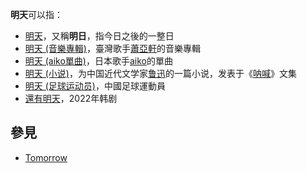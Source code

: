 '''明天'''可以指：
* [[明天|明天]]，又稱'''明日'''，指今日之後的一整日
* [[明天_(音樂專輯)|明天 (音樂專輯)]]，臺灣歌手[[蕭亞軒|蕭亞軒]]的音樂專輯
* [[明天_(aiko單曲)|明天 (aiko單曲)]]，日本歌手[[aiko|aiko]]的單曲
* [[明天_(小说)|明天 (小说)]]，为中国近代文学家[[鲁迅|鲁迅]]的一篇小说，发表于《[[呐喊|呐喊]]》文集
* [[明天_(足球运动员)|明天 (足球运动员)]]，中國足球運動員
* [[還有明天|還有明天]]，2022年韩剧

==參見==
* [[Tomorrow|Tomorrow]]

{{Disambig|M|Cat=二字消歧义}}